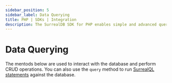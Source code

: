 ```yaml
---
sidebar_position: 5
sidebar_label: Data Querying
title: PHP | SDKs | Integration
description: The SurrealDB SDK for PHP enables simple and advanced querying of a remote or embedded database.
---
```


# Data Querying

The mentods below are used to interact with the database and perform CRUD operations.
You can also use the `query` method to run [SurrealQL statements](/docs/surrealdb/surrealql/statements/) against the database.

